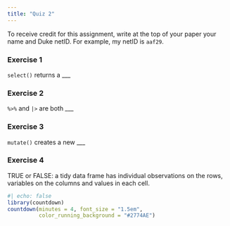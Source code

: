 ```yaml
---
title: "Quiz 2"
---
```


To receive credit for this assignment, write at the top of your paper your name and Duke netID. For example, my netID is `aaf29`.

### Exercise 1

`select()` returns a ___

### Exercise 2

`%>%` and `|>` are both ___

### Exercise 3

`mutate()` creates a new ___

### Exercise 4

TRUE or FALSE: a tidy data frame has individual observations on the rows, variables on the columns and values in each cell.

```r
#| echo: false
library(countdown)
countdown(minutes = 4, font_size = "1.5em",
          color_running_background = "#2774AE")
```